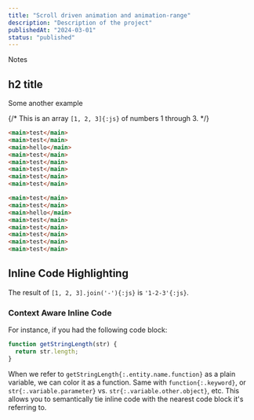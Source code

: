 ```yaml
---
title: "Scroll driven animation and animation-range"
description: "Description of the project"
publishedAt: "2024-03-01"
status: "published"
---
```


<Aside styled>
  Notes
</Aside>

## h2 title

Some another example

{/* This is an array `[1, 2, 3]{:js}` of numbers 1 through 3. */}
```html showLineNumbers{10} {1-4} /hello/ title="pages/blog/[slug].tsx" caption="caption"
<main>test</main>
<main>test</main>
<main>hello</main>
<main>test</main>
<main>test</main>
<main>test</main>
<main>test</main>
<main>test</main>
```

```html
<main>test</main>
<main>test</main>
<main>hello</main>
<main>test</main>
<main>test</main>
<main>test</main>
<main>test</main>
<main>test</main>
```

## Inline Code Highlighting

The result of `[1, 2, 3].join('-'){:js}` is `'1-2-3'{:js}`.

### Context Aware Inline Code

For instance, if you had the following code block:

```js
function getStringLength(str) {
  return str.length;
}
```

When we refer to `getStringLength{:.entity.name.function}` as a plain variable,
we can color it as a function. Same with `function{:.keyword}`, or
`str{:.variable.parameter}` vs. `str{:.variable.other.object}`, etc. This allows
you to semantically tie inline code with the nearest code block it's referring
to.